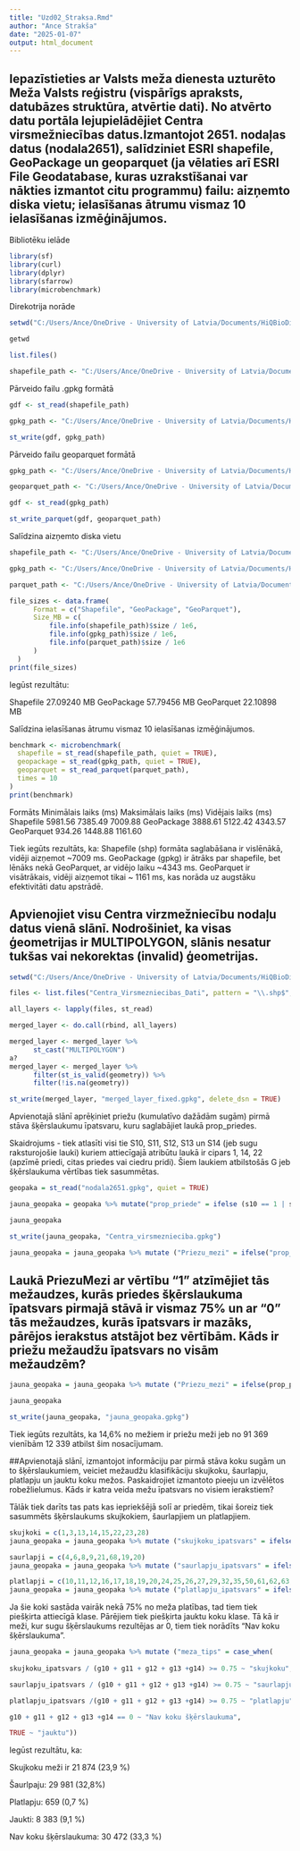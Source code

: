 ---
title: "Uzd02_Straksa.Rmd"
author: "Ance Strakša"
date: "2025-01-07"
output: html_document
---


## Iepazīstieties ar Valsts meža dienesta uzturēto Meža Valsts reģistru (vispārīgs apraksts, datubāzes struktūra, atvērtie dati). No atvērto datu portāla lejupielādējiet Centra virsmežniecības datus.Izmantojot 2651. nodaļas datus (nodala2651), salīdziniet ESRI shapefile, GeoPackage un geoparquet (ja vēlaties arī ESRI File Geodatabase, kuras uzrakstīšanai var nākties izmantot citu programmu) failu: aizņemto diska vietu; ielasīšanas ātrumu vismaz 10 ielasīšanas izmēģinājumos.

Bibliotēku ielāde

```{r}
library(sf)
library(curl)
library(dplyr) 
library(sfarrow)
library(microbenchmark)

```

Direkotrija norāde

```{r}
setwd("C:/Users/Ance/OneDrive - University of Latvia/Documents/HiQBioDiv_macibas/2_UZD/Centra_Virsmezniecibas_Dati")

getwd

list.files()

shapefile_path <- "C:/Users/Ance/OneDrive - University of Latvia/Documents/HiQBioDiv_macibas/2_UZD/Centra_Virsmezniecibas_Dati/nodala2651.shp"

```

Pārveido failu .gpkg formātā

```{r}
gdf <- st_read(shapefile_path)

gpkg_path <- "C:/Users/Ance/OneDrive - University of Latvia/Documents/HiQBioDiv_macibas/2_UZD/nodala2651.gpkg"

st_write(gdf, gpkg_path)
```

Pārveido failu geoparquet formātā

```{r}
gpkg_path <- "C:/Users/Ance/OneDrive - University of Latvia/Documents/HiQBioDiv_macibas/2_UZD/nodala2651.gpkg"

geoparquet_path <- "C:/Users/Ance/OneDrive - University of Latvia/Documents/HiQBioDiv_macibas/2_UZD/nodala2651.parquet"

gdf <- st_read(gpkg_path)

st_write_parquet(gdf, geoparquet_path)

```

Salīdzina aizņemto diska vietu

```{r}
shapefile_path <- "C:/Users/Ance/OneDrive - University of Latvia/Documents/HiQBioDiv_macibas/2_UZD/Centra_Virsmezniecibas_Dati/nodala2651.shp"

gpkg_path <- "C:/Users/Ance/OneDrive - University of Latvia/Documents/HiQBioDiv_macibas/2_UZD/nodala2651.gpkg"

parquet_path <- "C:/Users/Ance/OneDrive - University of Latvia/Documents/HiQBioDiv_macibas/2_UZD/nodala2651.parquet"

file_sizes <- data.frame(
      Format = c("Shapefile", "GeoPackage", "GeoParquet"),
      Size_MB = c(
          file.info(shapefile_path)$size / 1e6,
          file.info(gpkg_path)$size / 1e6,
          file.info(parquet_path)$size / 1e6
      )
  )
print(file_sizes)

```

Iegūst rezultātu: 

Shapefile 27.09240 MB   GeoPackage 57.79456 MB   GeoParquet 22.10898 MB

Salīdzina ielasīšanas ātrumu vismaz 10 ielasīšanas izmēģinājumos. 

```{r}

benchmark <- microbenchmark(
  shapefile = st_read(shapefile_path, quiet = TRUE),
  geopackage = st_read(gpkg_path, quiet = TRUE),
  geoparquet = st_read_parquet(parquet_path),
  times = 10
)
print(benchmark)

```

Formāts	           Minimālais laiks (ms)     	Maksimālais laiks (ms)	    Vidējais laiks (ms)
Shapefile	              5981.56	                    7385.49	                  7009.88
GeoPackage	            3888.61	                    5122.42	                  4343.57
GeoParquet	             934.26	                    1448.88	                  1161.60

Tiek iegūts rezultāts, ka: 
Shapefile (shp) formāta saglabāšana ir vislēnākā, vidēji aizņemot ~7009 ms.
GeoPackage (gpkg) ir ātrāks par shapefile, bet lēnāks nekā GeoParquet, ar vidējo laiku ~4343 ms.
GeoParquet ir visātrākais, vidēji aizņemot tikai ~ 1161 ms, kas norāda uz augstāku efektivitāti datu apstrādē.

## Apvienojiet visu Centra virzmežniecību nodaļu datus vienā slānī. Nodrošiniet, ka visas ģeometrijas ir MULTIPOLYGON, slānis nesatur tukšas vai nekorektas (invalid) ģeometrijas.

```{r}

setwd("C:/Users/Ance/OneDrive - University of Latvia/Documents/HiQBioDiv_macibas/2_UZD")

files <- list.files("Centra_Virsmezniecibas_Dati", pattern = "\\.shp$", full.names = TRUE)

all_layers <- lapply(files, st_read)

merged_layer <- do.call(rbind, all_layers)

merged_layer <- merged_layer %>%
      st_cast("MULTIPOLYGON")
a?
merged_layer <- merged_layer %>%
      filter(st_is_valid(geometry)) %>%
      filter(!is.na(geometry))

st_write(merged_layer, "merged_layer_fixed.gpkg", delete_dsn = TRUE)
```

Apvienotajā slānī aprēķiniet priežu (kumulatīvo dažādām sugām) pirmā stāva šķērslaukumu īpatsvaru, kuru saglabājiet laukā prop_priedes.

Skaidrojums - tiek atlasīti visi tie S10, S11, S12, S13 un S14 (jeb sugu raksturojošie lauki) kuriem attiecīgajā atribūtu laukā ir cipars 1, 14, 22 (apzīmē priedi, citas priedes vai ciedru pridi). Šiem laukiem atbilstošās G jeb šķērslaukuma vērtības tiek sasummētas.

```{r}

geopaka = st_read("nodala2651.gpkg", quiet = TRUE)

jauna_geopaka = geopaka %>% mutate("prop_priede" = ifelse (s10 == 1 | s10 == 14 | s10 == 22, g10, 0) + ifelse(s11 == 1 | s11 == 14 | s11 == 22, g11, 0) +  ifelse(s12 == 1 | s12 == 14 | s12 == 22, g12, 0) + ifelse (s13 == 1 | s13 == 14 | s13 == 22, g13, 0) + ifelse (s14 == 1 | s14 == 14 | s14 == 22, g14, 0))

jauna_geopaka

st_write(jauna_geopaka, "Centra_virsmeznieciba.gpkg")

jauna_geopaka = jauna_geopaka %>% mutate ("Priezu_mezi" = ifelse("prop_priede", 1,0))

```

## Laukā PriezuMezi ar vērtību “1” atzīmējiet tās mežaudzes, kurās priedes šķērslaukuma īpatsvars pirmajā stāvā ir vismaz 75% un ar “0” tās mežaudzes, kurās īpatsvars ir mazāks, pārējos ierakstus atstājot bez vērtībām. Kāds ir priežu mežaudžu īpatsvars no visām mežaudzēm?

```{r}
jauna_geopaka = jauna_geopaka %>% mutate ("Priezu_mezi" = ifelse(prop_priede > 0 & prop_priede/ (g10 + g11 + g12 + g13 +g14) >= 0.75, 1, 0))

jauna_geopaka 

st_write(jauna_geopaka, "jauna_geopaka.gpkg")

```

Tiek iegūts rezultāts, ka 14,6% no mežiem ir priežu meži jeb no 91 369 vienībām 12 339 atbilst šim nosacījumam.

##Apvienotajā slānī, izmantojot informāciju par pirmā stāva koku sugām un to šķērslaukumiem, veiciet mežaudžu klasifikāciju skujkoku, šaurlapju, platlapju un jauktu koku mežos. Paskaidrojiet izmantoto pieeju un izvēlētos robežlielumus. Kāds ir katra veida mežu īpatsvars no visiem ierakstiem? 

Tālāk tiek darīts tas pats kas iepriekšējā solī ar priedēm, tikai šoreiz tiek sasummēts šķērslaukums skujkokiem, šaurlapjiem un platlapjiem. 

```{r}

skujkoki = c(1,3,13,14,15,22,23,28)
jauna_geopaka = jauna_geopaka %>% mutate ("skujkoku_ipatsvars" = ifelse(s10 %in% skujkoki, g10,0) + ifelse(s11 %in% skujkoki, g11,0) + ifelse(s12 %in% skujkoki, g12,0) + ifelse(s13 %in% skujkoki, g13,0) + ifelse(s14 %in% skujkoki, g14,0))

saurlapji = c(4,6,8,9,21,68,19,20) 
jauna_geopaka = jauna_geopaka %>% mutate ("saurlapju_ipatsvars" = ifelse(s10 %in% saurlapji, g10, 0)+ ifelse(s11 %in% saurlapji, g11, 0) + ifelse(s12 %in% saurlapji, g12, 0) + ifelse(s13 %in% saurlapji, g13, 0) + ifelse(s14 %in% saurlapji, g14, 0))

platlapji = c(10,11,12,16,17,18,19,20,24,25,26,27,29,32,35,50,61,62,63,64,65,66,67,69)
jauna_geopaka = jauna_geopaka %>% mutate ("platlapju_ipatsvars" = ifelse(s10 %in% platlapji, g10, 0)+ ifelse(s11 %in% platlapji, g11, 0) + ifelse(s12 %in% platlapji, g12, 0) + ifelse(s13 %in% platlapji, g13, 0) + ifelse(s14 %in% platlapji, g14, 0))

```

Ja šie koki sastāda vairāk nekā 75% no meža platības, tad tiem tiek piešķirta attiecīgā klase. Pārējiem tiek piešķirta jauktu koku klase. Tā kā ir meži, kur sugu šķērslaukums rezultējas ar 0, tiem tiek norādīts "Nav koku šķērslaukuma". 

```{r}
jauna_geopaka = jauna_geopaka %>% mutate ("meza_tips" = case_when(
  
skujkoku_ipatsvars / (g10 + g11 + g12 + g13 +g14) >= 0.75 ~ "skujkoku",

saurlapju_ipatsvars / (g10 + g11 + g12 + g13 +g14) >= 0.75 ~ "saurlapju",

platlapju_ipatsvars /(g10 + g11 + g12 + g13 +g14) >= 0.75 ~ "platlapju",

g10 + g11 + g12 + g13 +g14 == 0 ~ "Nav koku šķērslaukuma",

TRUE ~ "jauktu"))

```

Iegūst rezultātu, ka:

Skujkoku meži ir 21 874 (23,9 %)

Šaurlpaju: 29 981 (32,8%)

Platlapju: 659 (0,7 %)

Jaukti: 8 383 (9,1 %)

Nav koku šķērslaukuma: 30 472 (33,3 %)




